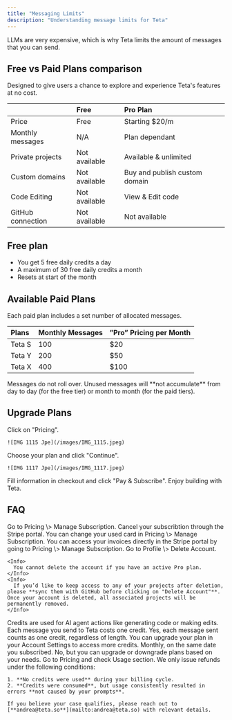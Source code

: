 ```yaml
---
title: "Messaging Limits"
description: "Understanding message limits for Teta"
---
```


LLMs are very expensive, which is why Teta limits the amount of messages that you can send.

## **Free vs Paid Plans comparison**

Designed to give users a chance to explore and experience Teta's features at no cost.

|                   | **Free**      | **Pro Plan**                  |
| :---------------- | :------------ | :---------------------------- |
| Price             | Free          | Starting \$20/m               |
| Monthly messages  | N/A           | Plan dependant                |
| Private projects  | Not available | Available & unlimited         |
| Custom domains    | Not available | Buy and publish custom domain |
| Code Editing      | Not available | View & Edit code              |
| GitHub connection | Not available | Not available                 |

## Free plan

- You get 5 free daily credits a day
- A maximum of 30 free daily credits a month
- Resets at start of the month

## Available Paid Plans

Each paid plan includes a set number of allocated messages.

| **Plans** | **Monthly Messages** | **”Pro” Pricing per Month** |
| :-------- | :------------------- | :-------------------------- |
| Teta S    | 100                  | \$20                        |
| Teta Y    | 200                  | \$50                        |
| Teta X    | 400                  | \$100                       |

<Info>
  Messages do not roll over. Unused messages will **not accumulate** from day to day (for the free tier) or month to month (for the paid tiers).
</Info>

## Upgrade Plans

<Steps>
  <Step title="New Step">
    Click on "Pricing".

    ![IMG 1115 Jpe](/images/IMG_1115.jpeg)
  </Step>
  <Step title="New Step">
    Choose your plan and click "Continue".

    ![IMG 1117 Jpe](/images/IMG_1117.jpeg)
  </Step>
  <Step title="New Step">
    Fill information in checkout and click "Pay & Subscribe".
  </Step>
  <Step title="New Step">
    Enjoy building with Teta.
  </Step>
</Steps>

## FAQ

<AccordionGroup>
  <Accordion title="How can I cancel my subscription?">
    Go to Pricing \> Manage Subscription. Cancel your subscribtion through the Stripe portal.
  </Accordion>
  <Accordion title="How can I change my card?">
    You can change your used card in Pricing \> Manage Subscription.
  </Accordion>
  <Accordion title="How to download my invoice?">
    You can access your invoices directly in the Stripe portal by going to Pricing \> Manage Subscription.
  </Accordion>
  <Accordion title="How to delete my account?">
    Go to Profile \> Delete Account.

    <Info>
      You cannot delete the account if you have an active Pro plan.
    </Info>
    <Info>
      If you’d like to keep access to any of your projects after deletion, please **sync them with GitHub before clicking on "Delete Account"**. Once your account is deleted, all associated projects will be permanently removed.
    </Info>
  </Accordion>
  <Accordion title="What are credits in Teta?">
    Credits are used for AI agent actions like generating code or making edits. Each message you send to Teta costs one credit.
  </Accordion>
  <Accordion title="Do long or short prompts cost the same?">
    Yes, each message sent counts as one credit, regardless of length.
  </Accordion>
  <Accordion title="How do I get more credits?">
    You can upgrade your plan in your Account Settings to access more credits.
  </Accordion>
  <Accordion title="When does my credit count reset?">
    Monthly, on the same date you subscribed.
  </Accordion>
  <Accordion title="Can I top up my monthly limit?">
    No, but you can upgrade or downgrade plans based on your needs.
  </Accordion>
  <Accordion title="How can I check my remaining messages?">
    Go to Pricing and check Usage section.
  </Accordion>
  <Accordion title="What is the refund policy?">
    We only issue refunds under the following conditions:

    1. **No credits were used** during your billing cycle.
    2. **Credits were consumed**, but usage consistently resulted in errors **not caused by your prompts**.

    If you believe your case qualifies, please reach out to [**andrea@teta.so**](mailto:andrea@teta.so) with relevant details.
  </Accordion>
</AccordionGroup>